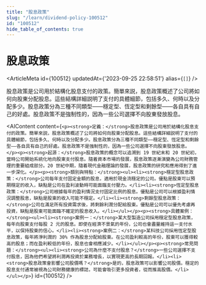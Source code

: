 ```yaml
---
title: "股息政策"
slug: "/learn/dividend-policy-100512"
id: "100512"
hide_table_of_contents: true
---
```



# 股息政策

<ArticleMeta id={100512} updatedAt={'2023-09-25 22:58:51'} alias={`[]`} />
<div className='border-solid border-b border-t-0 my-4 border-[var(--ifm-color-gray-300)]' />

股息政策是公司用於結構化股息支付的政策。簡單來説，股息政策概述了公司將如何向股東分配股息。這些結構詳細説明了支付的具體細節，包括多久、何時以及分配多少。股息政策分為三種不同類型——穩定型、恆定型和剩餘型——各自具有自己的好處。股息政策不是強制性的，因為一些公司選擇不向股東發放股息。

<AIContent content={`<p><strong>定義：</strong>股息政策是公司用於結構化股息支付的政策。簡單來説，股息政策概述了公司將如何向股東分配股息。這些結構詳細説明了支付的具體細節，包括多久、何時以及分配多少。股息政策分為三種不同類型——穩定型、恆定型和剩餘型——各自具有自己的好處。股息政策不是強制性的，因為一些公司選擇不向股東發放股息。</p><p><strong>起源：</strong>股息政策的概念可以追溯到 19 世紀末和 20 世紀初，當時公司開始系統化地向股東支付股息。隨着資本市場的發展，股息政策逐漸演變為公司財務管理的重要組成部分。20 世紀中期，隨着現代金融理論的發展，股息政策的研究和應用得到了進一步深化。</p><p><strong>類別與特點：</strong><ul><li><strong>穩定型股息政策：</strong>公司每年支付固定金額的股息，適用於現金流穩定的公司。優點是股東可以預期穩定的收入，缺點是公司在盈利波動時可能面臨支付壓力。</li><li><strong>恆定型股息政策：</strong>公司根據每年的盈利情況支付固定比例的股息。優點是公司可以根據盈利情況調整股息，缺點是股東的收入可能不穩定。</li><li><strong>剩餘型股息政策：</strong>公司在滿足所有投資需求後，將剩餘利潤分配給股東。優點是公司可以優先考慮再投資，缺點是股東可能面臨不確定的股息收入。</li></ul></p><p><strong>具體案例：</strong><ul><li><strong>案例一：</strong>某大型製造公司採用穩定型股息政策，每年向股東支付每股 2 元的股息。即使在經濟不景氣的年份，公司也會盡量維持這一支付水平，以保持股東的信心。</li><li><strong>案例二：</strong>某科技公司採用恆定型股息政策，每年將淨利潤的 30% 作為股息分配給股東。在公司盈利較高的年份，股東可以獲得較高的股息；而在盈利較低的年份，股息也會相應減少。</li></ul></p><p><strong>常見問題：</strong><ul><li><strong>公司為什麼不支付股息？</strong>一些公司選擇不支付股息，因為他們希望將利潤再投資於業務增長，以實現更高的長期回報。</li><li><strong>股息政策會影響公司股價嗎？</strong>是的，股息政策可以影響公司股價。穩定的股息支付通常被視為公司財務健康的標誌，可能會吸引更多投資者，從而推高股價。</li></ul></p>`} id={100512} />
